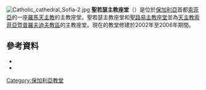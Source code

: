 {{coord|42|41|55|N|23|19|11|E|region:BG|display=title}}[[File:Catholic_cathedral_Sofia-2.jpg|thumb]]
'''聖若瑟主教座堂'''（{{lang-bg|катедрала „Св. Йосиф}}）是位於[[保加利亞|保加利亞]]首都[[索菲亞|索菲亞]]的一座[[羅馬天主教|羅馬天主教]]的主教座堂。聖若瑟主教座堂和[[聖路易主教座堂|聖路易主教座堂]]並為[[天主教索菲亞暨普羅夫迪夫教區|天主教索菲亞暨普羅夫迪夫教區]]的主教座堂。現在的教堂修建於2002年至2006年期間。
==參考資料==
{{commons|Category:Cathedral of St Joseph, Sofia|Cathedral of St Joseph, Sofia}}
* {{cite news | url = http://www.bnr.bg/RadioBulgaria/Emission_Bulgarian/Theme_IstoriaIReligia/Material/katedrala_Sv_Yosif.htm | title = New Catholic cathedral in Sofia | publisher = Radio Bulgaria | date = 2006-05-22 | accessdate = 2006-07-26 | language = bg | deadurl = yes | archiveurl = https://web.archive.org/web/20070930185542/http://www.bnr.bg/RadioBulgaria/Emission_Bulgarian/Theme_IstoriaIReligia/Material/katedrala_Sv_Yosif.htm | archivedate = 2007-09-30 }}
* {{cite news | url = http://www.duma.bg/2006/0506/220506/obshtestvo/ob-4.html | title = Catholics now have their own cathedral in Sofia | publisher = Duma | date = 2006-05-22 | accessdate = 2006-07-26 | language = bg | deadurl = yes | archiveurl = https://web.archive.org/web/20070927041157/http://www.duma.bg/2006/0506/220506/obshtestvo/ob-4.html | archivedate = 2007-09-27 }} 
[[Category:保加利亞教堂|Category:保加利亞教堂]]